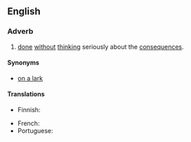 ==English==

===Adverb===
{{en-adv|-|head=[[on]] a [[whim]]}}

# {{context|idiomatic|lang=en}} [[done]] [[without]] [[think]]ing seriously about the [[consequences]].

====Synonyms====
* [[on a lark]]

====Translations====
{{trans-top|done without thinking seriously about the consequences}}
* Finnish: {{t|fi|hetken mielijohteesta}}
{{trans-mid}}
* French: {{t+|fr|sur un coup de tête}}
* Portuguese: {{t|pt|num repente}}
{{trans-bottom}}
